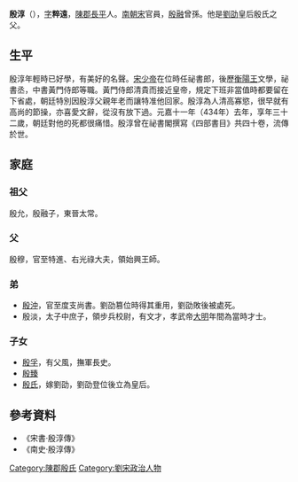 '''殷淳'''（{{bd|403年||434年}}），[[表字|字]]'''粹遠'''，[[陳郡|陳郡]][[長平縣|長平]]人。[[南朝宋|南朝宋]]官員，[[殷融|殷融]]曾孫。他是[[劉劭_(劉宋)|劉劭]]皇后殷氏之父。

== 生平 ==
殷淳年輕時已好學，有美好的名聲。[[宋少帝|宋少帝]]在位時任祕書郎，後歷[[劉義季|衡陽王]]文學，祕書丞，中書黃門侍郎等職。黃門侍郎清貴而接近皇帝，規定下班非當值時都要留在下省處，朝廷特別因殷淳父親年老而讓特准他回家。殷淳為人清高寡慾，很早就有高尚的節操，亦喜愛文辭，從沒有放下過。元嘉十一年（434年）去年，享年三十二歲，朝廷對他的死都很痛惜。殷淳曾在祕書閣撰寫《四部書目》共四十卷，流傳於世。

== 家庭 ==
=== 祖父 ===
殷允，殷融子，東晉太常。

=== 父 ===
殷穆，官至特進、右光祿大夫，領始興王師。

=== 弟 ===
*[[殷沖|殷沖]]，官至度支尚書。劉劭篡位時得其重用，劉劭敗後被處死。
*殷淡，太子中庶子，領步兵校尉，有文才，孝武帝[[大明_(劉宋)|大明]]年間為當時才士。

=== 子女 ===
*[[殷孚|殷孚]]，有父風，撫軍長史。
*[[殷臻|殷臻]]
*[[殷皇后|殷氏]]，嫁劉劭，劉劭登位後立為皇后。

== 參考資料 ==
*《宋書·殷淳傳》
*《南史·殷淳傳》

[[Category:陳郡殷氏|Category:陳郡殷氏]]
[[Category:劉宋政治人物|Category:劉宋政治人物]]